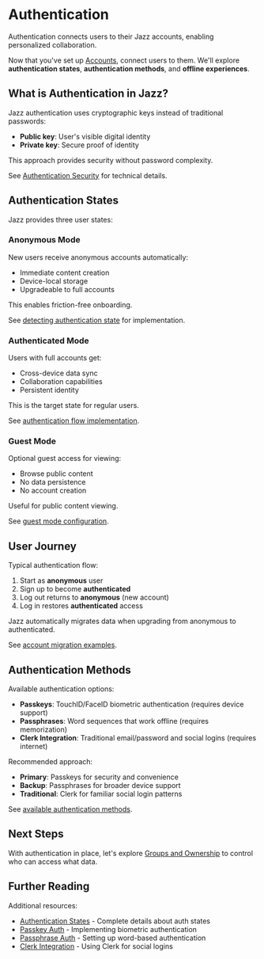 
# Authentication

Authentication connects users to their Jazz accounts, enabling personalized collaboration.

Now that you've set up [Accounts](/docs/building-with-jazz/accounts), connect users to them. We'll explore **authentication states**, **authentication methods**, and **offline experiences**.

## What is Authentication in Jazz?

Jazz authentication uses cryptographic keys instead of traditional passwords:

- **Public key**: User's visible digital identity
- **Private key**: Secure proof of identity

This approach provides security without password complexity.

See [Authentication Security](/docs/authentication/security) for technical details.

## Authentication States

Jazz provides three user states:

### Anonymous Mode

New users receive anonymous accounts automatically:

- Immediate content creation
- Device-local storage
- Upgradeable to full accounts

This enables friction-free onboarding.

See [detecting authentication state](/docs/authentication/authentication-states#detecting-authentication-state) for implementation.

### Authenticated Mode

Users with full accounts get:

- Cross-device data sync
- Collaboration capabilities
- Persistent identity

This is the target state for regular users.

See [authentication flow implementation](/docs/authentication/overview#authentication-flow).

### Guest Mode

Optional guest access for viewing:

- Browse public content
- No data persistence
- No account creation

Useful for public content viewing.

See [guest mode configuration](/docs/authentication/authentication-states#configuring-guest-mode-access).

## User Journey

Typical authentication flow:

1. Start as **anonymous** user
2. Sign up to become **authenticated**
3. Log out returns to **anonymous** (new account)
4. Log in restores **authenticated** access

Jazz automatically migrates data when upgrading from anonymous to authenticated.

See [account migration examples](/docs/authentication/authentication-states#migrating-data-from-anonymous-to-authenticated-account).

## Authentication Methods

Available authentication options:

- **Passkeys**: TouchID/FaceID biometric authentication (requires device support)
- **Passphrases**: Word sequences that work offline (requires memorization)
- **Clerk Integration**: Traditional email/password and social logins (requires internet)

Recommended approach:

- **Primary**: Passkeys for security and convenience
- **Backup**: Passphrases for broader device support
- **Traditional**: Clerk for familiar social login patterns

See [available authentication methods](/docs/authentication/overview#available-authentication-methods).

## Next Steps

With authentication in place, let's explore [Groups and Ownership](/docs/building-with-jazz/groups) to control who can access what data.

## Further Reading

Additional resources:

- [Authentication States](/docs/authentication/authentication-states) - Complete details about auth states
- [Passkey Auth](/docs/authentication/passkey) - Implementing biometric authentication
- [Passphrase Auth](/docs/authentication/passphrase) - Setting up word-based authentication
- [Clerk Integration](/docs/authentication/clerk) - Using Clerk for social logins